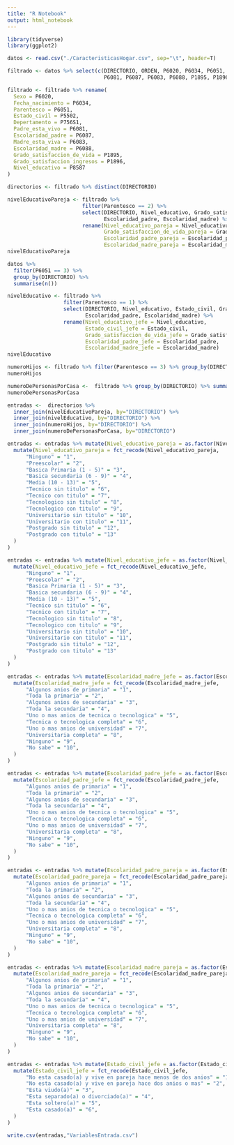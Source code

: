 ```yaml
---
title: "R Notebook"
output: html_notebook
---
```


```r
library(tidyverse)
library(ggplot2)
```


```r
datos <- read.csv("./CaracteristicasHogar.csv", sep="\t", header=T)
```

```r
filtrado <- datos %>% select(c(DIRECTORIO, ORDEN, P6020, P6034, P6051, P5502, P756S1, 
                               P6081, P6087, P6083, P6088, P1895, P1896, P8587))

filtrado <- filtrado %>% rename(
  Sexo = P6020,
  Fecha_nacimiento = P6034,
  Parentesco = P6051,
  Estado_civil = P5502, 
  Depertamento = P756S1,
  Padre_esta_vivo = P6081,
  Escolaridad_padre = P6087,
  Madre_esta_viva = P6083,
  Escolaridad_madre = P6088,
  Grado_satisfaccion_de_vida = P1895, 
  Grado_satisfaccion_ingresos = P1896,
  Nivel_educativo = P8587
)
```

```r
directorios <- filtrado %>% distinct(DIRECTORIO)
```

```r
nivelEducativoPareja <- filtrado %>% 
                        filter(Parentesco == 2) %>% 
                        select(DIRECTORIO, Nivel_educativo, Grado_satisfaccion_de_vida,
                               Escolaridad_padre, Escolaridad_madre) %>%
                        rename(Nivel_educativo_pareja = Nivel_educativo, 
                               Grado_satisfaccion_de_vida_pareja = Grado_satisfaccion_de_vida,
                               Escolaridad_padre_pareja = Escolaridad_padre,
                               Escolaridad_madre_pareja = Escolaridad_madre)
nivelEducativoPareja
```



```r
datos %>%
  filter(P6051 == 3) %>%
  group_by(DIRECTORIO) %>%
  summarise(n())
```

```r
nivelEducativo <- filtrado %>% 
                  filter(Parentesco == 1) %>% 
                  select(DIRECTORIO, Nivel_educativo, Estado_civil, Grado_satisfaccion_de_vida, 
                         Escolaridad_padre, Escolaridad_madre) %>%
                  rename(Nivel_educativo_jefe = Nivel_educativo,
                         Estado_civil_jefe = Estado_civil,
                         Grado_satisfaccion_de_vida_jefe = Grado_satisfaccion_de_vida,
                         Escolaridad_padre_jefe = Escolaridad_padre, 
                         Escolaridad_madre_jefe = Escolaridad_madre)
nivelEducativo
```

```r
numeroHijos <- filtrado %>% filter(Parentesco == 3) %>% group_by(DIRECTORIO) %>% summarise(Hijos=n())
numeroHijos
```

```r
numeroDePersonasPorCasa <-  filtrado %>% group_by(DIRECTORIO) %>% summarise(Numero_personas_por_casa=n())
numeroDePersonasPorCasa
```


```r
entradas <-  directorios %>% 
  inner_join(nivelEducativoPareja, by="DIRECTORIO") %>% 
  inner_join(nivelEducativo, by="DIRECTORIO") %>%
  inner_join(numeroHijos, by="DIRECTORIO") %>%
  inner_join(numeroDePersonasPorCasa, by="DIRECTORIO")
```





```r
entradas <- entradas %>% mutate(Nivel_educativo_pareja = as.factor(Nivel_educativo_pareja))%>% 
  mutate(Nivel_educativo_pareja = fct_recode(Nivel_educativo_pareja,
      "Ninguno" = "1",
      "Preescolar" = "2",
      "Basica Primaria (1 - 5)" = "3",
      "Basica secundaria (6 - 9)" = "4",
      "Media (10 - 13)" = "5",
      "Tecnico sin titulo" = "6",
      "Tecnico con titulo" = "7",
      "Tecnologico sin titulo" = "8",
      "Tecnologico con titulo" = "9",
      "Universitario sin titulo" = "10",
      "Universitario con titulo" = "11",
      "Postgrado sin titulo" = "12",
      "Postgrado con titulo" = "13"
  )
)
```

```r
entradas <- entradas %>% mutate(Nivel_educativo_jefe = as.factor(Nivel_educativo_jefe))%>% 
  mutate(Nivel_educativo_jefe = fct_recode(Nivel_educativo_jefe,
      "Ninguno" = "1",
      "Preescolar" = "2",
      "Basica Primaria (1 - 5)" = "3",
      "Basica secundaria (6 - 9)" = "4",
      "Media (10 - 13)" = "5",
      "Tecnico sin titulo" = "6",
      "Tecnico con titulo" = "7",
      "Tecnologico sin titulo" = "8",
      "Tecnologico con titulo" = "9",
      "Universitario sin titulo" = "10",
      "Universitario con titulo" = "11",
      "Postgrado sin titulo" = "12",
      "Postgrado con titulo" = "13"
  )
)
```
```r
entradas <- entradas %>% mutate(Escolaridad_madre_jefe = as.factor(Escolaridad_madre_jefe))%>% 
  mutate(Escolaridad_madre_jefe = fct_recode(Escolaridad_madre_jefe,
      "Algunos anios de primaria" = "1",
      "Toda la primaria" = "2",
      "Algunos anios de secundaria" = "3",
      "Toda la secundaria" = "4",
      "Uno o mas anios de tecnica o tecnologica" = "5",
      "Tecnica o tecnologica completa" = "6",
      "Uno o mas anios de universidad" = "7",
      "Universitaria completa" = "8",
      "Ninguno" = "9",
      "No sabe" = "10",
  )
)
```

```r
entradas <- entradas %>% mutate(Escolaridad_padre_jefe = as.factor(Escolaridad_padre_jefe))%>% 
  mutate(Escolaridad_padre_jefe = fct_recode(Escolaridad_padre_jefe,
      "Algunos anios de primaria" = "1",
      "Toda la primaria" = "2",
      "Algunos anios de secundaria" = "3",
      "Toda la secundaria" = "4",
      "Uno o mas anios de tecnica o tecnologica" = "5",
      "Tecnica o tecnologica completa" = "6",
      "Uno o mas anios de universidad" = "7",
      "Universitaria completa" = "8",
      "Ninguno" = "9",
      "No sabe" = "10",
  )
)
```

```r
entradas <- entradas %>% mutate(Escolaridad_padre_pareja = as.factor(Escolaridad_padre_pareja))%>% 
  mutate(Escolaridad_padre_pareja = fct_recode(Escolaridad_padre_pareja,
      "Algunos anios de primaria" = "1",
      "Toda la primaria" = "2",
      "Algunos anios de secundaria" = "3",
      "Toda la secundaria" = "4",
      "Uno o mas anios de tecnica o tecnologica" = "5",
      "Tecnica o tecnologica completa" = "6",
      "Uno o mas anios de universidad" = "7",
      "Universitaria completa" = "8",
      "Ninguno" = "9",
      "No sabe" = "10",
  )
)
```

```r
entradas <- entradas %>% mutate(Escolaridad_madre_pareja = as.factor(Escolaridad_madre_pareja))%>% 
  mutate(Escolaridad_madre_pareja = fct_recode(Escolaridad_madre_pareja,
      "Algunos anios de primaria" = "1",
      "Toda la primaria" = "2",
      "Algunos anios de secundaria" = "3",
      "Toda la secundaria" = "4",
      "Uno o mas anios de tecnica o tecnologica" = "5",
      "Tecnica o tecnologica completa" = "6",
      "Uno o mas anios de universidad" = "7",
      "Universitaria completa" = "8",
      "Ninguno" = "9",
      "No sabe" = "10",
  )
)
```

```r
entradas <- entradas %>% mutate(Estado_civil_jefe = as.factor(Estado_civil_jefe))%>% 
  mutate(Estado_civil_jefe = fct_recode(Estado_civil_jefe,
      "No esta casado(a) y vive en pareja hace menos de dos anios" = "1",
      "No esta casado(a) y vive en pareja hace dos anios o mas" = "2",
      "Esta viudo(a)" = "3",
      "Esta separado(a) o divorciado(a)" = "4",
      "Esta soltero(a)" = "5",
      "Esta casado(a)" = "6",
  )
)
```

```r
write.csv(entradas,"VariablesEntrada.csv")
```


